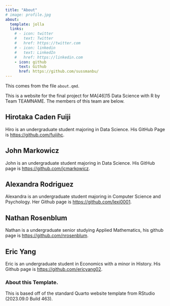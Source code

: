 ```yaml
---
title: "About"
# image: profile.jpg
about:
  template: jolla
  links:
    # - icon: twitter
    #   text: Twitter
    #   href: https://twitter.com
    # - icon: linkedin
    #   text: LinkedIn
    #   href: https://linkedin.com
    - icon: github
      text: Github
      href: https://github.com/sussmanbu/
---
```


This comes from the file `about.qmd`.

This is a website for the final project for MA\[46\]15 Data Science with R by Team TEAMNAME. The members of this team are below.

## Hirotaka Caden Fuiji

Hiro is an undergraduate student majoring in Data Science. His GitHub Page is <https://github.com/fujiihc>.

## John Markowicz

John is an undergraduate student majoring in Data Science. His GitHub page is <https://github.com/jcmarkowicz>.

## Alexandra Rodriguez

Alexandra is an undergraduate student majoring in Computer Science and Psychology. Her Github page is <https://github.com/lexi0001>.

## Nathan Rosenblum

Nathan is a undergraduate senior studying Applied Mathematics, his github page is <https://github.com/nrosenblum>.

## Eric Yang

Eric is an undergraduate student in Economics with a minor in History. His Github page is <https://github.com/ericyang02>.

<!-- Please leave in the information below -->

### About this Template.

This is based off of the standard Quarto website template from RStudio (2023.09.0 Build 463).
